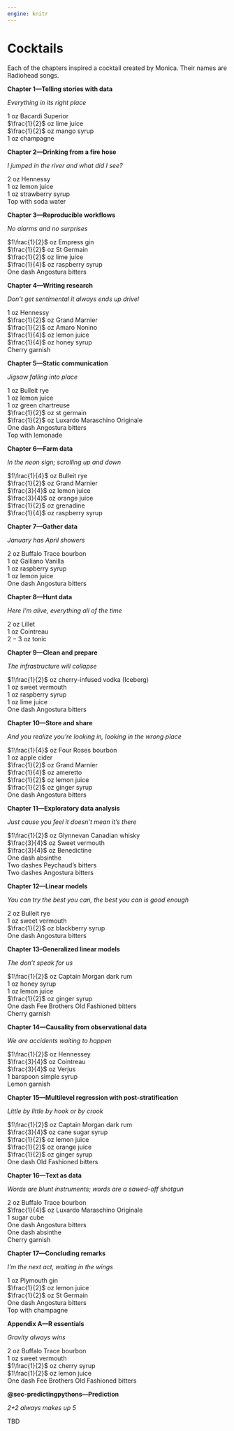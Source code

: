 ```yaml
---
engine: knitr
---
```


# Cocktails {#sec-cocktails}

Each of the chapters inspired a cocktail created by Monica. Their names are Radiohead songs.

**Chapter 1---Telling stories with data**

*Everything in its right place*

$1$ oz Bacardi Superior  
$\frac{1}{2}$ oz lime juice  
$\frac{1}{2}$ oz mango syrup  
1 oz champagne  

**Chapter 2---Drinking from a fire hose**

*I jumped in the river and what did I see?*

$2$ oz Hennessy  
$1$ oz lemon juice  
$1$ oz strawberry syrup  
Top with soda water

<!-- Bright Eyes, *I'm Wide Awake, It's Morning* -->

**Chapter 3---Reproducible workflows**

*No alarms and no surprises*

$1\frac{1}{2}$ oz Empress gin  
$\frac{1}{2}$ oz St Germain  
$\frac{1}{2}$ oz lime juice  
$\frac{1}{4}$ oz raspberry syrup  
One dash Angostura bitters  

**Chapter 4---Writing research**

*Don't get sentimental it always ends up drivel*

$1$ oz Hennessy  
$\frac{1}{2}$ oz Grand Marnier  
$\frac{1}{2}$ oz Amaro Nonino  
$\frac{1}{4}$ oz lemon juice  
$\frac{1}{4}$ oz honey syrup  
Cherry garnish

**Chapter 5---Static communication**

*Jigsaw falling into place*

$1$ oz Bulleit rye  
$1$ oz lemon juice  
$1$ oz green chartreuse  
$\frac{1}{2}$ oz st germain  
$\frac{1}{2}$ oz Luxardo Maraschino Originale  
One dash Angostura bitters  
Top with lemonade

**Chapter 6---Farm data**

*In the neon sign; scrolling up and down*

$1\frac{1}{4}$ oz Bulleit rye  
$\frac{1}{2}$ oz Grand Marnier  
$\frac{3}{4}$ oz lemon juice  
$\frac{3}{4}$ oz orange juice  
$\frac{1}{2}$ oz grenadine  
$\frac{1}{4}$ oz raspberry syrup  

**Chapter 7---Gather data**

*January has April showers*

$2$ oz Buffalo Trace bourbon  
$1$ oz Galliano Vanilla  
$1$ oz raspberry syrup  
$1$ oz lemon juice  
One dash Angostura bitters  

<!-- Sturgill Simpson, *Metamodern Sounds in Country Music* -->

**Chapter 8---Hunt data**

*Here I'm alive, everything all of the time*

$2$ oz Lillet  
$1$ oz Cointreau  
$2-3$ oz tonic  

<!-- The Strokes, *Last Nite* -->

**Chapter 9---Clean and prepare**

*The infrastructure will collapse*

$1\frac{1}{2}$ oz cherry-infused vodka (Iceberg)  
$1$ oz sweet vermouth  
$1$ oz raspberry syrup  
$1$ oz lime juice  
One dash Angostura bitters  

**Chapter 10---Store and share**

*And you realize you're looking in, looking in the wrong place*

$1\frac{1}{4}$ oz Four Roses bourbon  
$1$ oz apple cider  
$\frac{1}{2}$ oz Grand Marnier  
$\frac{1}{4}$ oz ameretto  
$\frac{1}{2}$ oz lemon juice  
$\frac{1}{2}$ oz ginger syrup  
One dash Angostura bitters  

<!-- Olivia Rodrigo, *good 4 u* -->

**Chapter 11---Exploratory data analysis**

*Just cause you feel it doesn't mean it's there*

$1\frac{1}{2}$ oz Glynnevan Canadian whisky  
$\frac{3}{4}$ oz Sweet vermouth  
$\frac{3}{4}$ oz Benedictine  
One dash absinthe  
Two dashes Peychaud's bitters  
Two dashes Angostura bitters

<!-- Jay Z, *Live in Brooklyn* -->

**Chapter 12---Linear models**

*You can try the best you can, the best you can is good enough *

$2$ oz Bulleit rye  
$1$ oz sweet vermouth  
$\frac{1}{2}$ oz blackberry syrup  
One dash Angostura bitters  

<!-- Hilary Hahn, *Hilary Hahn plays Bach Sonatas 1 & 2 Partita 1* -->

**Chapter 13--Generalized linear models**

*The don't speak for us*

$1\frac{1}{2}$ oz Captain Morgan dark rum  
$1$ oz honey syrup  
$1$ oz lemon juice  
$\frac{1}{2}$ oz ginger syrup  
One dash Fee Brothers Old Fashioned bitters  
Cherry garnish

<!-- Chance the Rapper, *Coloring Book* -->

**Chapter 14---Causality from observational data**

*We are accidents waiting to happen*

$1\frac{1}{2}$ oz Hennessey  
$\frac{3}{4}$ oz Cointreau  
$\frac{3}{4}$ oz Verjus  
1 barspoon simple syrup  
Lemon garnish  

**Chapter 15---Multilevel regression with post-stratification**

*Little by little by hook or by crook*

$1\frac{1}{2}$ oz Captain Morgan dark rum  
$\frac{3}{4}$ oz cane sugar syrup   
$\frac{1}{2}$ oz lemon juice  
$\frac{1}{2}$ oz orange juice  
$\frac{1}{2}$ oz ginger syrup  
One dash Old Fashioned bitters  

**Chapter 16---Text as data**

*Words are blunt instruments; words are a sawed-off shotgun*

$2$ oz Buffalo Trace bourbon  
$\frac{1}{4}$ oz Luxardo Maraschino Originale   
1 sugar cube  
One dash Angostura bitters  
One dash absinthe  
Cherry garnish  

**Chapter 17---Concluding remarks**

*I'm the next act, waiting in the wings*

$1$ oz Plymouth gin  
$\frac{1}{2}$ oz lemon juice   
$\frac{1}{2}$ oz St Germain   
One dash Angostura bitters  
Top with champagne  

**Appendix A---R essentials**

*Gravity always wins*

$2$ oz Buffalo Trace bourbon  
$1$ oz sweet vermouth  
$1\frac{1}{2}$ oz cherry syrup  
$1\frac{1}{2}$ oz lemon juice  
One dash Fee Brothers Old Fashioned bitters  

<!-- John Mayer, *Where the Light Is* -->

**@sec-predictingpythons---Prediction**

*2+2 always makes up 5*

TBD